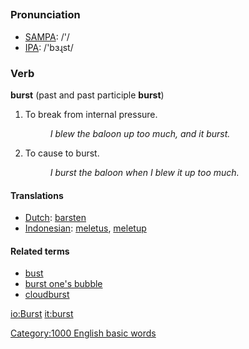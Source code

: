 =={{en}}==

===Pronunciation===
*[[w:SAMPA|SAMPA]]: /'/
*[[w:IPA|IPA]]: /'bɜɻst/

===Verb===
'''burst''' (past and past participle '''burst''')

# To break from internal pressure.
#: ''I blew the baloon up too much, and it burst.''
# To cause to burst.
#: ''I burst the baloon when I blew it up too much.''

====Translations====
*[[Dutch]]: [[barsten]]
*[[Indonesian]]: [[letus|meletus]], [[letup|meletup]]

====Related terms====
*[[bust]]
*[[burst one's bubble]]
*[[cloudburst]]

[[Category:1000 English basic words]]

[[io:Burst]]
[[it:burst]]